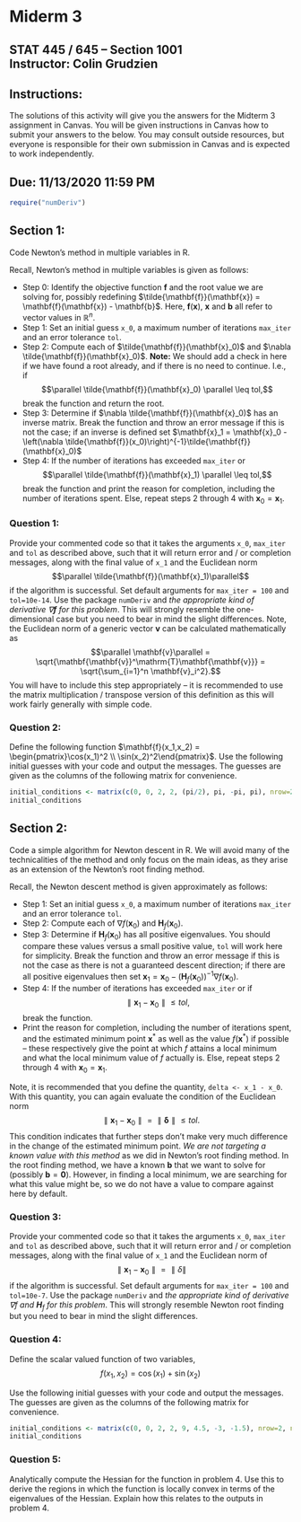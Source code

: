 # Miderm 3

## STAT 445 / 645 -- Section 1001 <br> Instructor: Colin Grudzien<br>

## Instructions:
The solutions of this activity will give you the answers for the Midterm 3 assignment in Canvas. You will be given instructions in Canvas how to submit your answers to the below.  You may consult outside resources, but everyone is responsible for their own submission in Canvas and is expected to work independently.


## Due: 11/13/2020 11:59 PM

```r
require("numDeriv")
```

## Section 1:

Code Newton's method in multiple variables in R.

Recall, Newton's method in multiple variables is given as follows:

* Step 0: Identify the objective function $\mathbf{f}$ and the root value we are solving for, possibly redefining $\tilde{\mathbf{f}}(\mathbf{x}) = \mathbf{f}(\mathbf{x}) - \mathbf{b}$.  Here, $\mathbf{f}(\mathbf{x}),$ $\mathbf{x}$ and $\mathbf{b}$ all refer to vector values in $\mathbb{R}^n$.
* Step 1: Set an initial guess `x_0`, a maximum number of iterations `max_iter` and an error tolerance `tol`.
* Step 2: Compute each of $\tilde{\mathbf{f}}(\mathbf{x}_0)$ and $\nabla \tilde{\mathbf{f}}(\mathbf{x}_0)$.  **Note:** We should add a check in here if we have found a root already, and if there is no need to continue. I.e., if $$\parallel \tilde{\mathbf{f}}(\mathbf{x}_0) \parallel \leq tol,$$ break the function and return the root.
* Step 3: Determine if $\nabla \tilde{\mathbf{f}}(\mathbf{x}_0)$ has an inverse matrix. Break the function and throw an error message if this is not the case; if an inverse is defined set $\mathbf{x}_1 = \mathbf{x}_0 - \left(\nabla \tilde{\mathbf{f}}(x_0)\right)^{-1}\tilde{\mathbf{f}}(\mathbf{x}_0)$
* Step 4: If the number of iterations has exceeded `max_iter` or 
$$\parallel \tilde{\mathbf{f}}(\mathbf{x}_1) \parallel \leq tol,$$ 
break the function and print the reason for completion, including the number of iterations spent.  Else, repeat steps 2 through 4 with $\mathbf{x}_0 = \mathbf{x}_1$.

### Question 1:

Provide your commented code so that it takes the arguments `x_0`, `max_iter` and `tol` as described above, such that it will return error and / or completion messages, along with the final value of `x_1` and the Euclidean norm 
$$\parallel \tilde{\mathbf{f}}(\mathbf{x}_1)\parallel$$ 
if the algorithm is successful.  Set default arguments for `max_iter = 100` and `tol=10e-14`.  Use the package `numDeriv` and *the appropriate kind of derivative $\nabla \mathbf{f}$ for this problem*.  This will strongly resemble the one-dimensional case but you need to bear in mind the slight differences.  Note, the Euclidean norm of a generic vector $\mathbf{v}$ can be calculated mathematically as 
$$\parallel \mathbf{v}\parallel = \sqrt{\mathbf{\mathbf{v}}^\mathrm{T}\mathbf{\mathbf{v}}} = \sqrt{\sum_{i=1}^n \mathbf{v}_i^2}.$$
You will have to include this step appropriately -- it is recommended to use the matrix multiplication / transpose version of this definition as this will work fairly generally with simple code.






### Question 2:

Define the following function $\mathbf{f}(x_1,x_2) = \begin{pmatrix}\cos(x_1)^2 \\  \sin(x_2)^2\end{pmatrix}$.  Use the following initial guesses with your code and output the messages.  The guesses are given as the columns of the following matrix for convenience.
```r
initial_conditions <- matrix(c(0, 0, 2, 2, (pi/2), pi, -pi, pi), nrow=2, ncol=4, byrow=FALSE)
initial_conditions
```




## Section 2:

Code a simple algorithm for Newton descent in R.  We will avoid many of the technicalities of the method and only focus on the main ideas, as they arise as an extension of the Newton's root finding method.

Recall, the Newton descent method is given approximately as follows:

* Step 1: Set an initial guess `x_0`, a maximum number of iterations `max_iter` and an error tolerance `tol`.
* Step 2: Compute each of $\nabla f(\mathbf{x}_0)$ and $\mathbf{H}_f(\mathbf{x}_0)$.
* Step 3: Determine if $\mathbf{H}_f(\mathbf{x}_0)$ has all positive eigenvalues.  You should compare these values versus a small positive value, `tol` will work here for simplicity. Break the function and throw an error message if this is not the case as there is not a guaranteed descent direction; if there are all positive eigenvalues then set $\mathbf{x}_1 = \mathbf{x}_0 - \left(\mathbf{H}_f(\mathbf{x}_0)\right)^{-1} \nabla f(\mathbf{x}_0)$.
* Step 4: If the number of iterations has exceeded `max_iter` or if 
 $$\parallel \mathbf{x}_1 - \mathbf{x}_0 \parallel \leq tol,$$ 
 break the function. 
* Print the reason for completion, including the number of iterations spent, and the estimated minimum point $\mathbf{x}^\ast$ as well as the value $f(\mathbf{x}^\ast)$ if possible -- these respectively give the point at which $f$ attains a local minimum and what the local minimum value of $f$ actually is.  Else, repeat steps 2 through 4 with $\mathbf{x}_0 = \mathbf{x}_1$.

Note, it is recommended that you define the quantity, `delta <- x_1 - x_0`.  With this quantity, you can again evaluate the condition of the Euclidean norm
$$\parallel \mathbf{x}_1 - \mathbf{x}_0 \parallel = \parallel \boldsymbol{\delta} \parallel \leq tol.$$ 
This condition indicates that further steps don't make very much difference in the change of the estimated minimum point.  *We are not targeting a known value with this method* as we did in Newton's root finding method.  In the root finding method, we have a known $\mathbf{b}$ that we want to solve for (possibly $\mathbf{b} = \boldsymbol{0}$).  However, in finding a local minimum, we are searching for what this value might be, so we do not have a value to compare against here by default.

### Question 3:

Provide your commented code so that it takes the arguments `x_0`, `max_iter` and `tol` as described above, such that it will return error and / or completion messages, along with the final value of `x_1` and the Euclidean norm of 
$$\parallel \mathbf{x}_1 - \mathbf{x}_0 \parallel = \parallel \delta \parallel $$ 
if the algorithm is successful.  Set default arguments for `max_iter = 100` and `tol=10e-7`.  Use the package `numDeriv` and *the appropriate kind of derivative $\nabla f$ and $\mathbf{H}_f$ for this problem*.  This will strongly resemble Newton root finding but you need to bear in mind the slight differences.


### Question 4:

Define the scalar valued function of two variables,
$$f(x_1,x_2) = \cos(x_1) + \sin(x_2)$$

Use the following initial guesses with your code and output the messages.  The guesses are given as the columns of the following matrix for convenience.
```r
initial_conditions <- matrix(c(0, 0, 2, 2, 9, 4.5, -3, -1.5), nrow=2, ncol=4, byrow=FALSE)
initial_conditions
```



### Question 5:
Analytically compute the Hessian for the function in problem 4.  Use this to derive the regions in which the function is locally convex in terms of the eigenvalues of the Hessian.  Explain how this relates to the outputs in problem 4.

